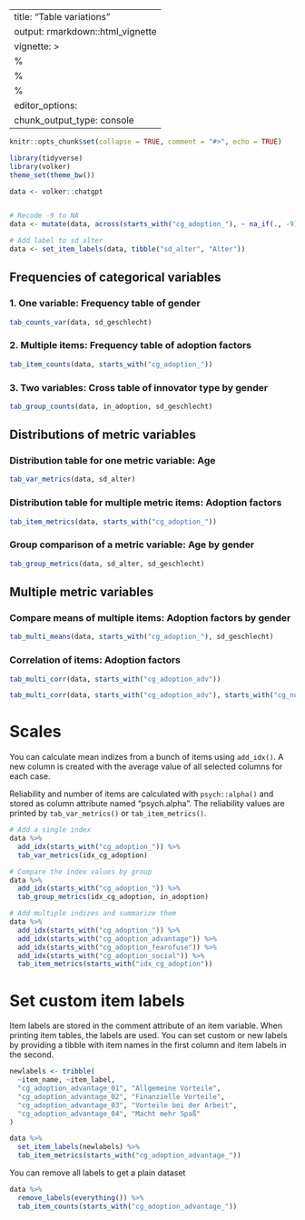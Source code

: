 
---
title: "Table variations"
output: rmarkdown::html_vignette
vignette: >
  %\VignetteIndexEntry{Table variations}
  %\VignetteEncoding{UTF-8}
  %\VignetteEngine{knitr::rmarkdown}
editor_options: 
  chunk_output_type: console
---

```r
knitr::opts_chunk$set(collapse = TRUE, comment = "#>", echo = TRUE)

library(tidyverse)
library(volker)
theme_set(theme_bw())

data <- volker::chatgpt


# Recode -9 to NA
data <- mutate(data, across(starts_with("cg_adoption_"), ~ na_if(., -9)))

# Add label to sd_alter
data <- set_item_labels(data, tibble("sd_alter", "Alter"))
```

## Frequencies of categorical variables

### 1. One variable: Frequency table of gender
```r
tab_counts_var(data, sd_geschlecht)
```

### 2. Multiple items: Frequency table of adoption factors
```r
tab_item_counts(data, starts_with("cg_adoption_"))
```


### 3. Two variables: Cross table of innovator type by gender

```r
tab_group_counts(data, in_adoption, sd_geschlecht)
```

## Distributions of metric variables

### Distribution table for one metric variable: Age
```r
tab_var_metrics(data, sd_alter)
```

### Distribution table for multiple metric items: Adoption factors
```r
tab_item_metrics(data, starts_with("cg_adoption_"))
```


### Group comparison of a metric variable: Age by gender

```r
tab_group_metrics(data, sd_alter, sd_geschlecht)
```

## Multiple metric variables

### Compare means of multiple items: Adoption factors by gender
```r
tab_multi_means(data, starts_with("cg_adoption_"), sd_geschlecht)
```

### Correlation of items: Adoption factors
```r
tab_multi_corr(data, starts_with("cg_adoption_adv"))

tab_multi_corr(data, starts_with("cg_adoption_adv"), starts_with("cg_nutzen"))
```

# Scales

You can calculate mean indizes from a bunch of items using `add_idx()`. 
A new column is created with the average value of all selected columns
for each case. 

Reliability and number of items are calculated with `psych::alpha()`
and stored as column attribute named "psych.alpha". The reliability values 
are printed by `tab_var_metrics()` or `tab_item_metrics()`.


```r
# Add a single index
data %>%
  add_idx(starts_with("cg_adoption_")) %>%
  tab_var_metrics(idx_cg_adoption)

# Compare the index values by group
data %>%
  add_idx(starts_with("cg_adoption_")) %>%
  tab_group_metrics(idx_cg_adoption, in_adoption)
```


```r
# Add multiple indizes and summarize them
data %>%
  add_idx(starts_with("cg_adoption_")) %>%
  add_idx(starts_with("cg_adoption_advantage")) %>%
  add_idx(starts_with("cg_adoption_fearofuse")) %>%
  add_idx(starts_with("cg_adoption_social")) %>%
  tab_item_metrics(starts_with("idx_cg_adoption"))
```


# Set custom item labels

Item labels are stored in the comment attribute of an item variable. 
When printing item tables, the labels are used. You can set custom or 
new labels by providing a tibble with item names in the first column
and item labels in the second.

```r
newlabels <- tribble(
  ~item_name, ~item_label,
  "cg_adoption_advantage_01", "Allgemeine Vorteile",
  "cg_adoption_advantage_02", "Finanzielle Vorteile",
  "cg_adoption_advantage_03", "Vorteile bei der Arbeit",
  "cg_adoption_advantage_04", "Macht mehr Spaß"
)

data %>%
  set_item_labels(newlabels) %>%
  tab_item_metrics(starts_with("cg_adoption_advantage_"))
```


You can remove all labels to get a plain dataset

```r
data %>%
  remove_labels(everything()) %>%
  tab_item_counts(starts_with("cg_adoption_advantage_"))
```

